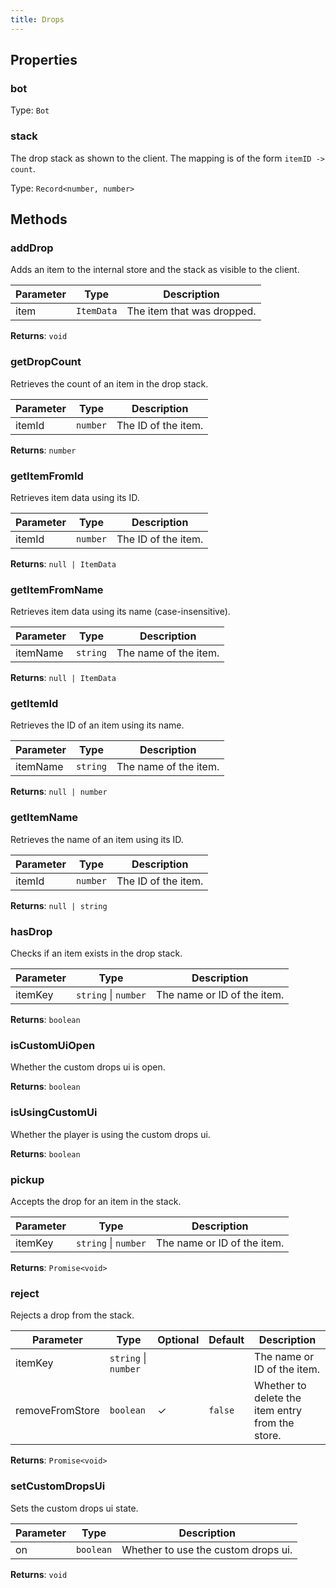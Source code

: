```yaml
---
title: Drops
---
```



## Properties
### bot




Type: `Bot`


### stack <Badge text="Getter" size="small" />	


The drop stack as shown to the client. The mapping is of the form `itemID -> count`.


Type: `Record<number, number>`


## Methods

### addDrop

Adds an item to the internal store and the stack as visible to the client.

| Parameter | Type | Description |
|-----------|------|-------------|
| item | `ItemData` | The item that was dropped. |


**Returns**: `void`

### getDropCount

Retrieves the count of an item in the drop stack.

| Parameter | Type | Description |
|-----------|------|-------------|
| itemId | `number` | The ID of the item. |


**Returns**: `number`

### getItemFromId

Retrieves item data using its ID.

| Parameter | Type | Description |
|-----------|------|-------------|
| itemId | `number` | The ID of the item. |


**Returns**: `null | ItemData`

### getItemFromName

Retrieves item data using its name (case-insensitive).

| Parameter | Type | Description |
|-----------|------|-------------|
| itemName | `string` | The name of the item. |


**Returns**: `null | ItemData`

### getItemId

Retrieves the ID of an item using its name.

| Parameter | Type | Description |
|-----------|------|-------------|
| itemName | `string` | The name of the item. |


**Returns**: `null | number`

### getItemName

Retrieves the name of an item using its ID.

| Parameter | Type | Description |
|-----------|------|-------------|
| itemId | `number` | The ID of the item. |


**Returns**: `null | string`

### hasDrop

Checks if an item exists in the drop stack.

| Parameter | Type | Description |
|-----------|------|-------------|
| itemKey | `string` \| `number` | The name or ID of the item. |


**Returns**: `boolean`

### isCustomUiOpen

Whether the custom drops ui is open.



**Returns**: `boolean`

### isUsingCustomUi

Whether the player is using the custom drops ui.



**Returns**: `boolean`

### pickup

Accepts the drop for an item in the stack.

| Parameter | Type | Description |
|-----------|------|-------------|
| itemKey | `string` \| `number` | The name or ID of the item. |


**Returns**: `Promise<void>`

### reject

Rejects a drop from the stack.

| Parameter | Type | Optional | Default | Description |
|-----------|------|----------|---------|-------------|
| itemKey | `string` \| `number` |  |  | The name or ID of the item. |
| removeFromStore | `boolean` | ✓ | `false` | Whether to delete the item entry from the store. |


**Returns**: `Promise<void>`

### setCustomDropsUi

Sets the custom drops ui state.

| Parameter | Type | Description |
|-----------|------|-------------|
| on | `boolean` | Whether to use the custom drops ui. |


**Returns**: `void`
